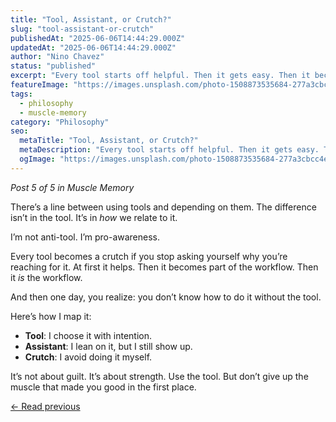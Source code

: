 ```yaml
---
title: "Tool, Assistant, or Crutch?"
slug: "tool-assistant-or-crutch"
publishedAt: "2025-06-06T14:44:29.000Z"
updatedAt: "2025-06-06T14:44:29.000Z"
author: "Nino Chavez"
status: "published"
excerpt: "Every tool starts off helpful. Then it gets easy. Then it becomes default. And if you’re not careful, default turns into dependency. That’s the moment to pay attention to."
featureImage: "https://images.unsplash.com/photo-1508873535684-277a3cbcc4e8?crop=entropy&cs=tinysrgb&fit=max&fm=jpg&ixid=M3wxMTc3M3wwfDF8c2VhcmNofDN8fGhhbmQlMjB0b29sc3xlbnwwfHx8fDE3NDkxNjAxOTF8MA&ixlib=rb-4.1.0&q=80&w=2000"
tags:
  - philosophy
  - muscle-memory
category: "Philosophy"
seo:
  metaTitle: "Tool, Assistant, or Crutch?"
  metaDescription: "Every tool starts off helpful. Then it gets easy. Then it becomes default. And if you’re not careful, default turns into dependency. That’s the moment to pay attention to."
  ogImage: "https://images.unsplash.com/photo-1508873535684-277a3cbcc4e8?crop=entropy&cs=tinysrgb&fit=max&fm=jpg&ixid=M3wxMTc3M3wwfDF8c2VhcmNofDN8fGhhbmQlMjB0b29sc3xlbnwwfHx8fDE3NDkxNjAxOTF8MA&ixlib=rb-4.1.0&q=80&w=2000"
---
```


*Post 5 of 5 in Muscle Memory*

There’s a line between using tools and depending on them. The difference isn’t in the tool. It’s in *how* we relate to it.

I’m not anti-tool. I’m pro-awareness.

Every tool becomes a crutch if you stop asking yourself why you’re reaching for it. At first it helps. Then it becomes part of the workflow. Then it *is* the workflow.

And then one day, you realize: you don’t know how to do it without the tool.

Here’s how I map it:

- **Tool**: I choose it with intention.
- **Assistant**: I lean on it, but I still show up.
- **Crutch**: I avoid doing it myself.

It’s not about guilt. It’s about strength. Use the tool. But don’t give up the muscle that made you good in the first place.

[← Read previous](/why-friction-matters)
